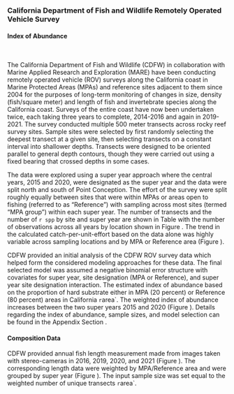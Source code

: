 ### California Department of Fish and Wildlife Remotely Operated Vehicle Survey

#### Index of Abundance 
\

The California Department of Fish and Wildlife (CDFW) in collaboration with Marine Applied Research and Exploration (MARE) have been conducting remotely operated vehicle (ROV) surveys along the California coast in Marine Protected Areas (MPAs) and reference sites adjacent to them since 2004 for the purposes of long-term monitoring of changes in size, density (fish/square meter) and length of fish and invertebrate species along the California coast. Surveys of the entire coast have now been undertaken twice, each taking three years to complete, 2014-2016 and again in 2019-2021. The survey conducted multiple 500 meter transects across rocky reef survey sites. Sample sites were selected by first randomly selecting the deepest transect at a given site, then selecting transects on a constant interval into shallower depths. Transects were designed to be oriented parallel to general depth contours, though they were carried out using a fixed bearing that crossed depths in some cases.

The data were explored using a super year approach where the central years, 2015 and 2020, were designated as the super year and the data were split north and south of Point Conception. The effort of the survey were split roughly equally between sites that were within MPAs or areas open to fishing (referred to as "Reference") with sampling across most sites (termed "MPA group") within each super year. The number of transects and the number of `r spp` by site and super year are shown in Table \ref{tab:rov-obs} with the number of observations across all years by location shown in Figure \ref{fig:rov-obs-loc}.  The trend in the calculated catch-per-unit-effort based on the data alone was highly variable across sampling locations and by MPA or Reference area (Figure \ref{fig:rov-raw-cpue}).   

CDFW provided an initial analysis of the CDFW ROV survey data which helped form the considered modeling approaches for these data. The final selected model was assumed a negative binomial error structure with covariates for super year, site designation (MPA or Reference), and super year site designation interaction. The estimated index of abundance based on the proportion of hard substrate either in MPA (20 percent) or Reference (80 percent) areas in California `r `area`. The weighted index of abundance increases between the two super years 2015 and 2020 (Figure \ref{fig:rov-index-main}). Details regarding the index of abundance, sample sizes, and model selection can be found in the Appendix Section \ref{cdfw-rov-index}.

#### Composition Data


CDFW provided annual fish length measurement made from images taken with stereo-cameras in 2016, 2019, 2020, and 2021 (Figure \ref{fig:rov-len}). The corresponding length data were weighted by MPA/Reference area and were grouped by super year (Figure \ref{fig:rov-len-data}). The input sample size was set equal to the weighted number of unique transects `r `area`.  